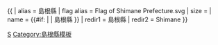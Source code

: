 {{ {{{1<noinclude>|country showdata</noinclude>}}}
| alias = 島根縣
| flag alias = Flag of Shimane Prefecture.svg
| size = {{{size|}}}
| name = {{#if: {{{name|}}} | {{{name|}}} | 島根縣 }}
<noinclude>
| redir1 = 島根縣
| redir2 = Shimane
</noinclude>
}}<noinclude>
[[Category:日本行政區劃資料模板|S]]
[[Category:島根縣模板]]
</noinclude>